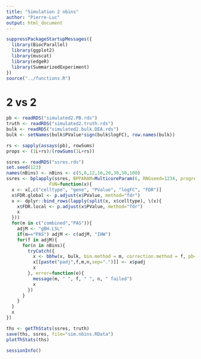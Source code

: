 ```yaml
---
title: "Simulation 2 nbins"
author: "Pierre-Luc"
output: html_document
---
```


```r
suppressPackageStartupMessages({
  library(BiocParallel)
  library(ggplot2)
  library(muscat)
  library(edgeR)
  library(SummarizedExperiment)
})
source("../functions.R")
```

# 2 vs 2

```r
pb <- readRDS("simulated2.PB.rds")
truth <- readRDS("simulated2.truth.rds")
bulk <- readRDS("simulated2.bulk.DEA.rds")
bulk <- setNames(bulk$PValue*sign(bulk$logFC), row.names(bulk))

rs <- sapply(assays(pb), rowSums)
props <- (1L+rs)/(rowSums(1L+rs))
```

```r
ssres <- readRDS("ssres.rds")
set.seed(123)
names(nBins) <- nBins <- c(5,8,12,16,20,30,50,100)
ssres <- bplapply(ssres, BPPARAM=MulticoreParam(6, RNGseed=1234, progress=TRUE),
                FUN=function(x){
  x <- x[,c("celltype", "gene", "PValue", "logFC", "FDR")]
  x$FDR.global <- p.adjust(x$PValue, method="fdr")
  x <- dplyr::bind_rows(lapply(split(x, x$celltype), \(x){
    x$FDR.local <- p.adjust(x$PValue, method="fdr")
    x
  }))
  for(m in c("combined","PAS")){
    adjM <- "gBH.LSL"
    if(m=="PAS") adjM <- c(adjM, "IHW")
    for(f in adjM){
      for(n in nBins){
        tryCatch({
          x <- bbhw(x, bulk, bin.method = m, correction.method = f, pb=props, nbins=n, verbose=FALSE)
          x[[paste("padj",f,m,n,sep=".")]] <- x$padj
          x
        }, error=function(e){
          message(m, " ", f, " ", n, " failed")
          x
        })
      }
    }
  }
  x
})

ths <- getThStats(ssres, truth)
save(ths, ssres, file="sim.nbins.RData")
plotThStats(ths)
```


```r
sessionInfo()
```

